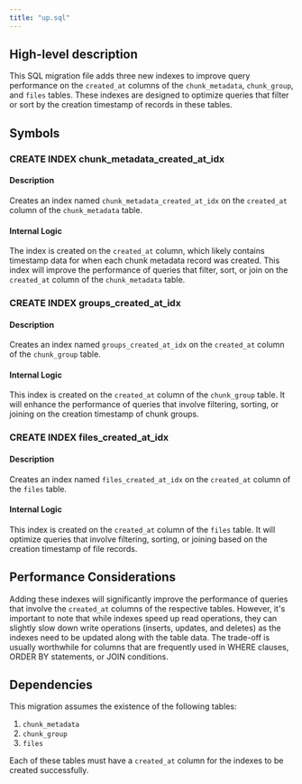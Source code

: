 ```yaml
---
title: "up.sql"
---
```


## High-level description
This SQL migration file adds three new indexes to improve query performance on the `created_at` columns of the `chunk_metadata`, `chunk_group`, and `files` tables. These indexes are designed to optimize queries that filter or sort by the creation timestamp of records in these tables.

## Symbols

### CREATE INDEX chunk_metadata_created_at_idx
#### Description
Creates an index named `chunk_metadata_created_at_idx` on the `created_at` column of the `chunk_metadata` table.

#### Internal Logic
The index is created on the `created_at` column, which likely contains timestamp data for when each chunk metadata record was created. This index will improve the performance of queries that filter, sort, or join on the `created_at` column of the `chunk_metadata` table.

### CREATE INDEX groups_created_at_idx
#### Description
Creates an index named `groups_created_at_idx` on the `created_at` column of the `chunk_group` table.

#### Internal Logic
This index is created on the `created_at` column of the `chunk_group` table. It will enhance the performance of queries that involve filtering, sorting, or joining on the creation timestamp of chunk groups.

### CREATE INDEX files_created_at_idx
#### Description
Creates an index named `files_created_at_idx` on the `created_at` column of the `files` table.

#### Internal Logic
This index is created on the `created_at` column of the `files` table. It will optimize queries that involve filtering, sorting, or joining based on the creation timestamp of file records.

## Performance Considerations
Adding these indexes will significantly improve the performance of queries that involve the `created_at` columns of the respective tables. However, it's important to note that while indexes speed up read operations, they can slightly slow down write operations (inserts, updates, and deletes) as the indexes need to be updated along with the table data. The trade-off is usually worthwhile for columns that are frequently used in WHERE clauses, ORDER BY statements, or JOIN conditions.

## Dependencies
This migration assumes the existence of the following tables:
1. `chunk_metadata`
2. `chunk_group`
3. `files`

Each of these tables must have a `created_at` column for the indexes to be created successfully.